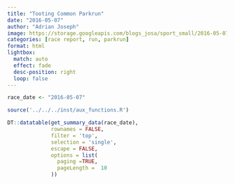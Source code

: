 ```yaml
---
title: "Tooting Common Parkrun"
date: "2016-05-07"
author: "Adrian Joseph"
image: https://storage.googleapis.com/blogs_josa/sport_small/2016-05-07_TOOTING_COMMON_PARKRUN/img/00.png
categories: [race report, run, parkrun]
format: html
lightbox:
  match: auto
  effect: fade
  desc-position: right
  loop: false
---
```


```r
race_date <- "2016-05-07"

source('../../../inst/aux_functions.R')

DT::datatable(get_summary_data(race_date),
              rownames = FALSE,
              filter = 'top',
              selection = 'single',
              escape = FALSE,
              options = list(
                paging =TRUE,
                pageLength =  10
              ))
```

